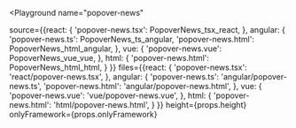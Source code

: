 

<Playground
  name="popover-news"
  
  source={{react: {
             'popover-news.tsx': PopoverNews_tsx_react,
           },
           angular: {
             'popover-news.ts': PopoverNews_ts_angular,
             'popover-news.html': PopoverNews_html_angular,
           },
           vue: {
             'popover-news.vue': PopoverNews_vue_vue,
           },
           html: {
             'popover-news.html': PopoverNews_html_html,
           }
}}
  files={{react: {
            'popover-news.tsx': 'react/popover-news.tsx',
          },
          angular: {
            'popover-news.ts': 'angular/popover-news.ts',
            'popover-news.html': 'angular/popover-news.html',
          },
          vue: {
            'popover-news.vue': 'vue/popover-news.vue',
          },
          html: {
            'popover-news.html': 'html/popover-news.html',
          }
}}
  height={props.height}
  onlyFramework={props.onlyFramework}
></Playground>
